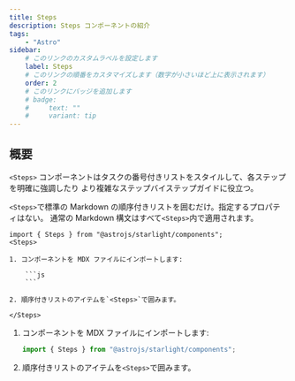 ```yaml
---
title: Steps
description: Steps コンポーネントの紹介
tags:
    - "Astro"
sidebar:
    # このリンクのカスタムラベルを設定します
    label: Steps
    # このリンクの順番をカスタマイズします（数字が小さいほど上に表示されます）
    order: 2
    # このリンクにバッジを追加します
    # badge:
    #     text: ""
    #     variant: tip
---
```



## 概要

`<Steps>` コンポーネントはタスクの番号付きリストをスタイルして、各ステップを明確に強調したり
より複雑なステップバイステップガイドに役立つ。

`<Steps>`で標準の Markdown の順序付きリストを囲むだけ。指定するプロパティはない。
通常の Markdown 構文はすべて`<Steps>`内で適用されます。

````astro
import { Steps } from "@astrojs/starlight/components";
<Steps>

1. コンポーネントを MDX ファイルにインポートします:

    ```js
    ```

2. 順序付きリストのアイテムを`<Steps>`で囲みます。

</Steps>
````

<Steps>

1. コンポーネントを MDX ファイルにインポートします:

    ```js
    import { Steps } from "@astrojs/starlight/components";
    ```

2. 順序付きリストのアイテムを`<Steps>`で囲みます。

</Steps>
